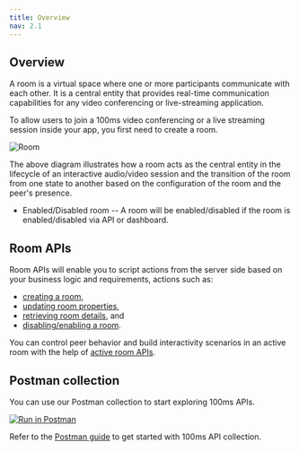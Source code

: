 ```yaml
---
title: Overview
nav: 2.1
---
```


## Overview

A room is a virtual space where one or more participants communicate with each other. It is a central entity that provides real-time communication capabilities for any video conferencing or live-streaming application.

To allow users to join a 100ms video conferencing or a live streaming session inside your app, you first need to create a room.

![Room](/docs/v2/room.png)

The above diagram illustrates how a room acts as the central entity in the lifecycle of an interactive audio/video session and the transition of the room from one state to another based on the configuration of the room and the peer's presence.

-   Enabled/Disabled room -- A room will be enabled/disabled if the room is enabled/disabled via API or dashboard.

## Room APIs

Room APIs will enable you to script actions from the server side based on your business logic and requirements, actions such as:

-   [creating a room](/server-side/v2/Rooms/create-via-api),
-   [updating room properties](/server-side/v2/Rooms/update-a-room),
-   [retrieving room details](/server-side/v2/Rooms/retrieve-room), and
-   [disabling/enabling a room](/server-side/v2/Rooms/disable-or-enable).

You can control peer behavior and build interactivity scenarios in an active room with the help of [active room APIs](/server-side/v2/active-rooms/overview). 

## Postman collection

You can use our Postman collection to start exploring 100ms APIs.

[![Run in Postman](https://run.pstmn.io/button.svg)](https://god.gw.postman.com/run-collection/22726679-47dcd974-29d5-4965-a35b-bf9b74a8b25a?action=collection%2Ffork&collection-url=entityId%3D22726679-47dcd974-29d5-4965-a35b-bf9b74a8b25a%26entityType%3Dcollection%26workspaceId%3Dd9145dd6-337b-4761-81d6-21a30b4147a2)

Refer to the [Postman guide](/server-side/v2/introduction/postman-guide) to get started with 100ms API collection.
